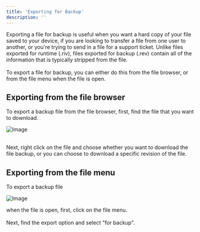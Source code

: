 ```yaml
---
title: 'Exporting for Backup'
description: ''
---
```


Exporting a file for backup is useful when you want a hard copy of your file saved to your device, if you are looking to transfer a file from one user to another, or you're trying to send in a file for a support ticket. Unlike files exported for runtime (.riv), files exported for backup (.rev) contain all of the information that is typically stripped from the file.\
\
 To export a file for backup, you can either do this from the file browser, or from the file menu when the file is open.

## Exporting from the file browser 

To export a backup file from the file browser, first, find the file that you want to download.

![Image](https://ucarecdn.com/4a80265b-e521-476a-8bbd-476e34027443/)

\
Next, right click on the file and choose whether you want to download the file backup, or you can choose to download a specific revision of the file.

## Exporting from the file menu 

To export a backup file

![Image](https://ucarecdn.com/4af741f7-8925-4ab1-88de-472ea00a47e1/)

 when the file is open, first, click on the file menu.\
\
Next, find the export option and select "for backup". 